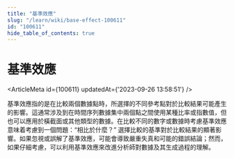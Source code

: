 ```yaml
---
title: "基準效應"
slug: "/learn/wiki/base-effect-100611"
id: "100611"
hide_table_of_contents: true
---
```



# 基準效應

<ArticleMeta id={100611} updatedAt={'2023-09-26 13:58:51'} />
<div className='border-solid border-b border-t-0 my-4 border-[var(--ifm-color-gray-300)]' />

基準效應指的是在比較兩個數據點時，所選擇的不同參考點對於比較結果可能產生的影響。這通常涉及到在時間序列數據集中兩個點之間使用某種比率或指數值，但也可以應用於橫截面或其他類型的數據。在比較不同的數字或數據時考慮基準效應意味着考慮到一個問題：“相比於什麼？” 選擇比較的基準對於比較結果的顯著影響。如果忽視或誤解了基準效應，可能會導致嚴重失真和可能的錯誤結論；然而，如果仔細考慮，可以利用基準效應來改進分析師對數據及其生成過程的理解。
